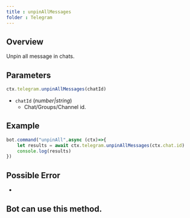 ```yaml
--- 
title : unpinAllMessages 
folder : Telegram 
--- 
```

## Overview 
Unpin all message in chats.
## Parameters 
```ts 
ctx.telegram.unpinAllMessages(chatId)
```
- `chatId` (_number|string_) 
    - Chat/Groups/Channel id. 
## Example 
```ts:index.ts {2} showLineNumber
bot.command("unpinAll",async (ctx)=>{
    let results = await ctx.telegram.unpinAllMessages(ctx.chat.id)
    console.log(results)
})
```
## Possible Error 
- 
## Bot can use this method.